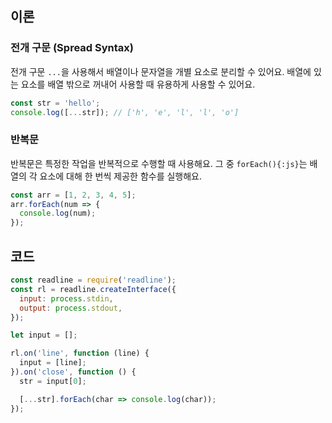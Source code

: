 ## 이론

### 전개 구문 (Spread Syntax)

전개 구문 `...`을 사용해서 배열이나 문자열을 개별 요소로 분리할 수 있어요.
배열에 있는 요소를 배열 밖으로 꺼내어 사용할 때 유용하게 사용할 수 있어요.

```js
const str = 'hello';
console.log([...str]); // ['h', 'e', 'l', 'l', 'o']
```

### 반복문

반복문은 특정한 작업을 반복적으로 수행할 때 사용해요.
그 중 `forEach(){:js}`는 배열의 각 요소에 대해 한 번씩 제공한 함수를 실행해요.

```js
const arr = [1, 2, 3, 4, 5];
arr.forEach(num => {
  console.log(num);
});
```

## 코드

```js
const readline = require('readline');
const rl = readline.createInterface({
  input: process.stdin,
  output: process.stdout,
});

let input = [];

rl.on('line', function (line) {
  input = [line];
}).on('close', function () {
  str = input[0];

  [...str].forEach(char => console.log(char));
});
```
